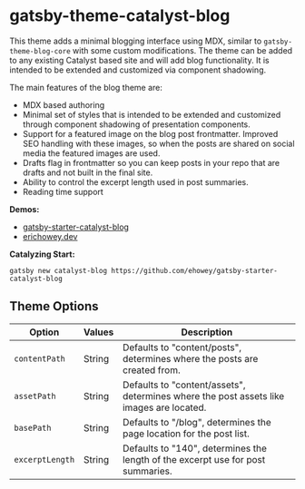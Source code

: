 <SEO
  title="Gatsby-Theme-Catalyst-Blog"
  description="Gatsby Theme Catalyst Blog adds an MDX based blog on top of the core theme. Gatsby Theme Catalyst is an opinionated set of integrated themes and starters to accelerate your next Gatsby project."
/>

# gatsby-theme-catalyst-blog

This theme adds a minimal blogging interface using MDX, similar to `gatsby-theme-blog-core` with some custom modifications. The theme can be added to any existing Catalyst based site and will add blog functionality. It is intended to be extended and customized via component shadowing.

The main features of the blog theme are:

- MDX based authoring
- Minimal set of styles that is intended to be extended and customized through component shadowing of presentation components.
- Support for a featured image on the blog post frontmatter. Improved SEO handling with these images, so when the posts are shared on social media the featured images are used.
- Drafts flag in frontmatter so you can keep posts in your repo that are drafts and not built in the final site.
- Ability to control the excerpt length used in post summaries.
- Reading time support

**Demos:**

- [gatsby-starter-catalyst-blog](https://gatsby-starter-catalyst-blog.netlify.com/)
- [erichowey.dev](https://www.erichowey.dev/writing)

**Catalyzing Start:**

`gatsby new catalyst-blog https://github.com/ehowey/gatsby-starter-catalyst-blog`

## Theme Options

| Option          | Values | Description                                                                             |
| --------------- | ------ | --------------------------------------------------------------------------------------- |
| `contentPath`   | String | Defaults to "content/posts", determines where the posts are created from.               |
| `assetPath`     | String | Defaults to "content/assets", determines where the post assets like images are located. |
| `basePath`      | String | Defaults to "/blog", determines the page location for the post list.                    |
| `excerptLength` | String | Defaults to "140", determines the length of the excerpt use for post summaries.         |
